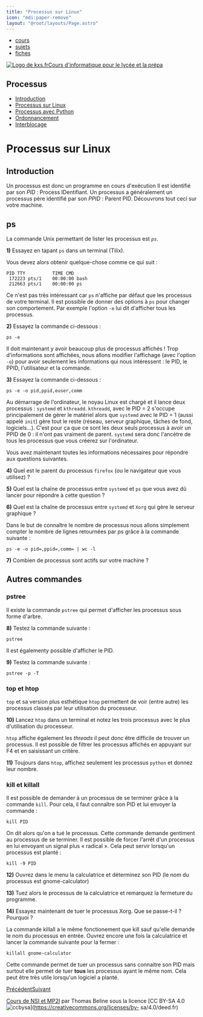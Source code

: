 ```yaml
---
title: "Processus sur Linux"
icon: "mdi:paper-remove"
layout: "@root/layouts/Page.astro"
---
```


  * [cours](https://kxs.fr/cours/)
  * [sujets](https://kxs.fr/sujets/)
  * [fiches](https://kxs.fr/fiches/)

[![Logo de kxs.fr](/img/logo.svg)](https://kxs.fr/)[Cours d'informatique pour
le lycée et la prépa](https://kxs.fr/cours/)

## Processus

  * [Introduction](.)
  * [Processus sur Linux](processus-linux)
  * [Processus avec Python](processus-python)
  * [Ordonnancement](ordonnancement)
  * [Interblocage](interblocage)

# Processus sur Linux

## Introduction

Un processus est donc un programme en cours d'exécution Il est identifié par
son _PID_ : Process IDentifiant. Un processus a généralement un processus père
identifié par son _PPID_ : Parent PID. Découvrons tout ceci sur votre machine.

## ps

La commande Unix permettant de lister les processus est _`ps`_.

**1)** Essayez en tapant `ps` dans un terminal (Tilix).

Vous devez alors obtenir quelque-chose comme ce qui suit :

    
    
    PID TTY          TIME CMD
     172223 pts/1    00:00:00 bash
     212663 pts/1    00:00:00 ps

Ce n'est pas très intéressant car `ps` n'affiche par défaut que les processus
de votre terminal. Il est possible de donner des options à `ps` pour changer
son comportement. Par exemple l'option `-e` lui dit d'afficher tous les
processus.

**2)** Essayez la commande ci-dessous :

    
    
    ps -e

Il doit maintenant y avoir beaucoup plus de processus affichés ! Trop
d'informations sont affichées, nous allons modifier l'affichage (avec l'option
`-o`) pour avoir seulement les informations qui nous intéressent : le PID, le
PPID, l'utilisateur et la commande.

**3)** Essayez la commande ci-dessous :

    
    
    ps -e -o pid,ppid,euser,comm

Au démarrage de l'ordinateur, le noyau Linux est chargé et il lance deux
processus : `systemd` et `kthreadd`. `kthreadd`, avec le PID = 2 s'occupe
principalement de gérer le matériel alors que `systemd` avec le PID = 1 (aussi
appelé `init`) gère tout le reste (réseau, serveur graphique, tâches de fond,
logiciels…). C'est pour ça que ce sont les deux seuls processus à avoir un
PPID de 0 : il n'ont pas vraiment de parent. `systemd` sera donc l'ancètre de
tous les processus que vous créerez sur l'ordinateur.

Vous avez maintenant toutes les informations nécessaires pour répondre aux
questions suivantes.

**4)** Quel est le parent du processus `firefox` (ou le navigateur que vous
utilisez) ?

**5)** Quel est la chaïne de processus entre `systemd` et `ps` que vous avez
dû lancer pour répondre à cette question ?

**6)** Quel est la chaîne de processus entre `systemd` et `Xorg` qui gère le
serveur graphique ?

Dans le but de connaître le nombre de processus nous allons simplement compter
le nombre de lignes retournées par ps grâce à la commande suivante :

    
    
    ps -e -o pid=,ppid=,comm= | wc -l

**7)** Combien de processus sont actifs sur votre machine ?

## Autres commandes

### pstree

Il existe la commande `pstree` qui permet d'afficher les processus sous forme
d'arbre.

**8)** Testez la commande suivante :

    
    
    pstree

Il est égalementy possible d'afficher le PID.

**9)** Testez la commande suivante :

    
    
    pstree -p -T

### top et htop

`top` et sa version plus esthétique `htop` permettent de voir (entre autre)
les processus classés par leur utilisation du processeur.

**10)** Lancez `htop` dans un terminal et notez les trois processus avec le
plus d'utilisation du processeur.

`htop` affiche également les _threads_ il peut donc être difficile de trouver
un processus. Il est possible de filtrer les processus affichés en appuyant
sur F4 et en saisissant un critère.

**11)** Toujours dans `htop`, affichez seulement les processus `python` et
donnez leur nombre.

### kill et killall

Il est possible de demander à un processus de se terminer grâce à la commande
`kill`. Pour cela, il faut connaître son PID et lui envoyer la commande :

    
    
    kill PID

On dit alors qu'on a tué le processus. Cette commande demande gentiment au
processus de se terminer. Il est possible de forcer l'arrêt d'un processus en
lui envoyant un signal plus « radical ». Cela peut servir lorsqu'un processus
est planté :

    
    
    kill -9 PID

**12)** Ouvrez dans le menu la calculatrice et déterminez son PID (le nom du
processus est gnome-calculator)

**13)** Tuez alors le processus de la calculatrice et remarquez la fermeture
du programme.

**14)** Essayez maintenant de tuer le processus Xorg. Que se passe-t-il ?
Pourquoi ?

La commande killall a le même fonctionement que kill sauf qu'elle demande le
nom du processus en entrée. Ouvrez encore une fois la calculatrice et lancer
la commande suivante pour la fermer :

    
    
    killall gnome-calculator

Cette commande permet de tuer un processus sans connaitre son PID mais surtout
elle permet de tuer **tous** les processus ayant le même nom. Cela peut être
très utile lorsqu'un logiciel a planté.

[Précédent](.)[Suivant](processus-python)

[Cours de NSI et MP2I](https://kxs.fr/cours/) par Thomas Beline sous la
licence [CC BY-SA 4.0
![ccbysa](/img/ccbysa.svg)](https://creativecommons.org/licenses/by-
sa/4.0/deed.fr)

